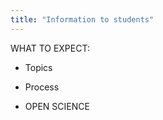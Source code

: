 ```yaml
---
title: "Information to students"
---
```


WHAT TO EXPECT:

-   Topics

-   Process

-   OPEN SCIENCE
